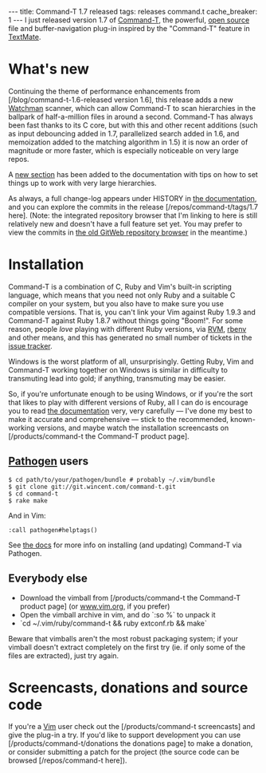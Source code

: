 ---
title: Command-T 1.7 released
tags: releases command.t
cache_breaker: 1
---
I just released version 1.7 of [[Command-T]], the powerful, [[open source]] file and buffer-navigation plug-in inspired by the "Command-T" feature in [[TextMate]].

= What's new =

Continuing the theme of performance enhancements from [/blog/command-t-1.6-released version 1.6], this release adds a new [https://github.com/facebook/watchman Watchman] scanner, which can allow Command-T to scan hierarchies in the ballpark of half-a-million files in around a second. Command-T has always been fast thanks to its C core, but with this and other recent additions (such as input debouncing added in 1.7, parallelized search added in 1.6, and memoization added to the matching algorithm in 1.5) it is now an order of magnitude or more faster, which is especially noticeable on very large repos.

A [https://github.com/wincent/Command-T/blob/987c70d2db0687a7ede34523535ed42f989cb4a0/doc/command-t.txt#L705-L808 new section] has been added to the documentation with tips on how to set things up to work with very large hierarchies.

As always, a full change-log appears under HISTORY in [http://git.wincent.com/command-t.git/blob_plain/1.7:/doc/command-t.txt the documentation], and you can explore the commits in the release [/repos/command-t/tags/1.7 here]. (Note: the integrated repository browser that I'm linking to here is still relatively new and doesn't have a full feature set yet. You may prefer to view the commits in [http://git.wincent.com/command-t.git/shortlog/refs/tags/1.7 the old GitWeb repository browser] in the meantime.)

= Installation =

Command-T is a combination of C, Ruby and Vim's built-in scripting language, which means that you need not only Ruby and a suitable C compiler on your system, but you also have to make sure you use compatible versions. That is, you can't link your Vim against Ruby 1.9.3 and Command-T against Ruby 1.8.7 without things going "Boom!". For some reason, people ''love'' playing with different Ruby versions, via [[RVM]], [[rbenv]] and other means, and this has generated no small number of tickets in the [[issue tracker]].

Windows is the worst platform of all, unsurprisingly. Getting Ruby, Vim and Command-T working together on Windows is similar in difficulty to transmuting lead into gold; if anything, transmuting may be easier.

So, if you're unfortunate enough to be using Windows, or if you're the sort that likes to play with different versions of Ruby, all I can do is encourage you to read [http://git.wincent.com/command-t.git/blob_plain/HEAD:/doc/command-t.txt the documentation] very, very carefully &mdash; I've done my best to make it accurate and comprehensive &mdash; stick to the recommended, known-working versions, and maybe watch the installation screencasts on [/products/command-t the Command-T product page].

== [[Pathogen]] users ==

<pre lang="shell">$ cd path/to/your/pathogen/bundle # probably ~/.vim/bundle
$ git clone git://git.wincent.com/command-t.git
$ cd command-t
$ rake make</pre>

And in Vim:

 :call pathogen#helptags()

See [http://git.wincent.com/command-t.git/blob_plain/HEAD:/doc/command-t.txt the docs] for more info on installing (and updating) Command-T via Pathogen.

== Everybody else ==

* Download the vimball from [/products/command-t the Command-T product page] (or [http://www.vim.org/scripts/script.php?script_id=3025 www.vim.org], if you prefer)
* Open the vimball archive in vim, and do `:so %` to unpack it
* `cd ~/.vim/ruby/command-t && ruby extconf.rb && make`

Beware that vimballs aren't the most robust packaging system; if your vimball doesn't extract completely on the first try (ie. if only some of the files are extracted), just try again.

= Screencasts, donations and source code =

If you're a [[Vim]] user check out the [/products/command-t screencasts] and give the plug-in a try. If you'd like to support development you can use [/products/command-t/donations the donations page] to make a donation, or consider submitting a patch for the project (the source code can be browsed [/repos/command-t here]).
